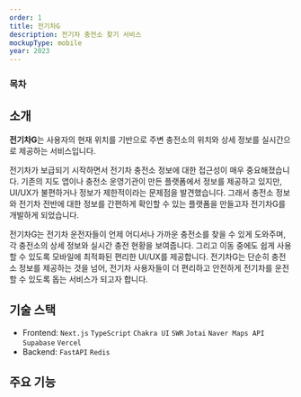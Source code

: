```yaml
---
order: 1
title: 전기차G
description: 전기차 충전소 찾기 서비스
mockupType: mobile
year: 2023
---
```


### 목차

## 소개

<Link url="https://ev-charge.kr" />

**전기차G**는 사용자의 현재 위치를 기반으로 주변 충전소의 위치와 상세 정보를 실시간으로 제공하는 서비스입니다.

전기차가 보급되기 시작하면서 전기차 충전소 정보에 대한 접근성이 매우 중요해졌습니다. 기존의 지도 앱이나 충전소 운영기관이 만든 플랫폼에서 정보를 제공하고 있지만, UI/UX가 불편하거나 정보가 제한적이라는 문제점을 발견했습니다. 그래서 충전소 정보와 전기차 전반에 대한 정보를 간편하게 확인할 수 있는 플랫폼을 만들고자 전기차G를 개발하게 되었습니다.

전기차G는 전기차 운전자들이 언제 어디서나 가까운 충전소를 찾을 수 있게 도와주며, 각 충전소의 상세 정보와 실시간 충전 현황을 보여줍니다. 그리고 이동 중에도 쉽게 사용할 수 있도록 모바일에 최적화된 편리한 UI/UX를 제공합니다. 전기차G는 단순히 충전소 정보를 제공하는 것을 넘어, 전기차 사용자들이 더 편리하고 안전하게 전기차를 운전할 수 있도록 돕는 서비스가 되고자 합니다.

## 기술 스택

- Frontend: `Next.js` `TypeScript` `Chakra UI` `SWR` `Jotai` `Naver Maps API` `Supabase` `Vercel`
- Backend: `FastAPI` `Redis`

## 주요 기능
